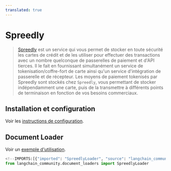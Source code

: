 ```yaml
---
translated: true
---
```


# Spreedly

>[Spreedly](https://docs.spreedly.com/) est un service qui vous permet de stocker en toute sécurité les cartes de crédit et de les utiliser pour effectuer des transactions avec un nombre quelconque de passerelles de paiement et d'API tierces. Il le fait en fournissant simultanément un service de tokenisation/coffre-fort de carte ainsi qu'un service d'intégration de passerelle et de récepteur. Les moyens de paiement tokenisés par Spreedly sont stockés chez `Spreedly`, vous permettant de stocker indépendamment une carte, puis de la transmettre à différents points de terminaison en fonction de vos besoins commerciaux.

## Installation et configuration

Voir les [instructions de configuration](/docs/integrations/document_loaders/spreedly).

## Document Loader

Voir un [exemple d'utilisation](/docs/integrations/document_loaders/spreedly).

```python
<!--IMPORTS:[{"imported": "SpreedlyLoader", "source": "langchain_community.document_loaders", "docs": "https://api.python.langchain.com/en/latest/document_loaders/langchain_community.document_loaders.spreedly.SpreedlyLoader.html", "title": "Spreedly"}]-->
from langchain_community.document_loaders import SpreedlyLoader
```
